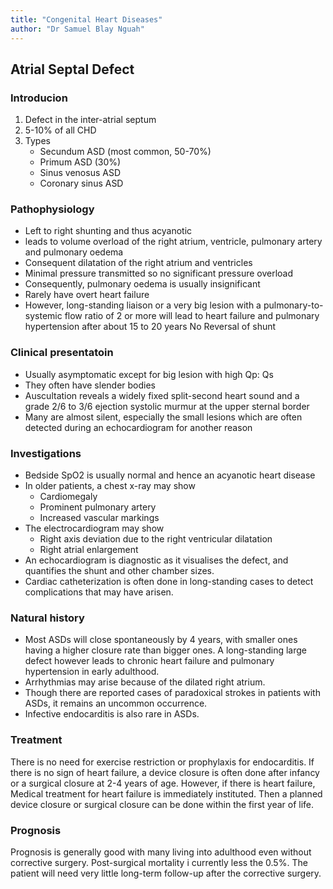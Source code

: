 ```yaml
---
title: "Congenital Heart Diseases"
author: "Dr Samuel Blay Nguah"
---
```


## Atrial Septal Defect

### Introducion

1.  Defect in the inter-atrial septum
2.  5-10% of all CHD
3.  Types
    -   Secundum ASD (most common, 50-70%)
    -   Primum ASD (30%)
    -   Sinus venosus ASD
    -   Coronary sinus ASD

### Pathophysiology

-   Left to right shunting and thus acyanotic
-   leads to volume overload of the right atrium, ventricle, pulmonary artery and pulmonary oedema
-   Consequent dilatation of the right atrium and ventricles
-   Minimal pressure transmitted so no significant pressure overload
-   Consequently, pulmonary oedema is usually insignificant
-   Rarely have overt heart failure
-   However, long-standing liaison or a very big lesion with a pulmonary-to-systemic flow ratio of 2
    or more will lead to heart failure and pulmonary hypertension after about 15 to 20 years No
    Reversal of shunt

### Clinical presentatoin

-   Usually asymptomatic except for big lesion with high Qp: Qs
-   They often have slender bodies
-   Auscultation reveals a widely fixed split-second heart sound and a grade 2/6 to 3/6 ejection
    systolic murmur at the upper sternal border
-   Many are almost silent, especially the small lesions which are often detected during an
    echocardiogram for another reason

### Investigations

-   Bedside SpO2 is usually normal and hence an acyanotic heart disease
-   In older patients, a chest x-ray may show
    -   Cardiomegaly
    -   Prominent pulmonary artery
    -   Increased vascular markings
-   The electrocardiogram may show
    -   Right axis deviation due to the right ventricular dilatation
    -   Right atrial enlargement
-   An echocardiogram is diagnostic as it visualises the defect, and quantifies the shunt and other
    chamber sizes.
-   Cardiac catheterization is often done in long-standing cases to detect complications that may
    have arisen.

### Natural history

-   Most ASDs will close spontaneously by 4 years, with smaller ones having a higher closure rate
    than bigger ones. A long-standing large defect however leads to chronic heart failure and
    pulmonary hypertension in early adulthood.
-   Arrhythmias may arise because of the dilated right atrium.
-   Though there are reported cases of paradoxical strokes in patients with ASDs, it remains an
    uncommon occurrence.
-   Infective endocarditis is also rare in ASDs.

### Treatment

There is no need for exercise restriction or prophylaxis for endocarditis. If there is no sign of
heart failure, a device closure is often done after infancy or a surgical closure at 2-4 years of
age. However, if there is heart failure, Medical treatment for heart failure is immediately
instituted. Then a planned device closure or surgical closure can be done within the first year of
life.

### Prognosis

Prognosis is generally good with many living into adulthood even without corrective surgery.
Post-surgical mortality i currently less the 0.5%. The patient will need very little long-term
follow-up after the corrective surgery.
